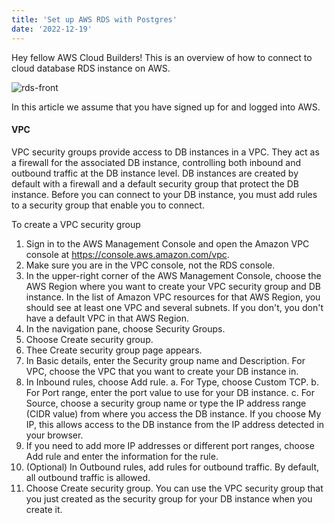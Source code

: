 ```yaml
---
title: 'Set up AWS RDS with Postgres'
date: '2022-12-19'
---
```


Hey fellow AWS Cloud Builders! This is an overview of how to connect to cloud database RDS instance on AWS.

![rds-front](https://user-images.githubusercontent.com/27693622/208445090-2fe302d2-6a18-4f83-921f-96b75a53ef5d.png)

In this article we assume that you have signed up for and logged into AWS.

#### VPC
VPC security groups provide access to DB instances in a VPC.
They act as a firewall for the associated DB instance, controlling both inbound and outbound traffic at the DB instance level.
DB instances are created by default with a firewall and a default security group that protect the DB instance.
Before you can connect to your DB instance, you must add rules to a security group that enable you to connect.

To create a VPC security group
 1.  Sign in to the AWS Management Console and open the Amazon VPC console at https://console.aws.amazon.com/vpc.
 2.  Make sure you are in the VPC console, not the RDS console.
 3.  In the upper-right corner of the AWS Management Console, choose the AWS Region where you want to create your VPC security group and DB instance. In the list of Amazon VPC resources for that AWS Region, you should see at least one VPC and several subnets. If you don't, you don't have a default VPC in that AWS Region.
 4.  In the navigation pane, choose Security Groups.
 5.  Choose Create security group.
 6.  Thee Create security group page appears.
 7.  In Basic details, enter the Security group name and Description. For VPC, choose the VPC that you want to create your DB instance in.
 8.  In Inbound rules, choose Add rule.
  a. For Type, choose Custom TCP.
  b. For Port range, enter the port value to use for your DB instance.
  c. For Source, choose a security group name or type the IP address range (CIDR value) from where you access the DB instance. If you choose My IP, this allows access to the DB instance from the IP address detected in your browser.
9.  If you need to add more IP addresses or different port ranges, choose Add rule and enter the information for the rule.
10. (Optional) In Outbound rules, add rules for outbound traffic. By default, all outbound traffic is allowed.
11. Choose Create security group.
You can use the VPC security group that you just created as the security group for your DB instance when you create it.

